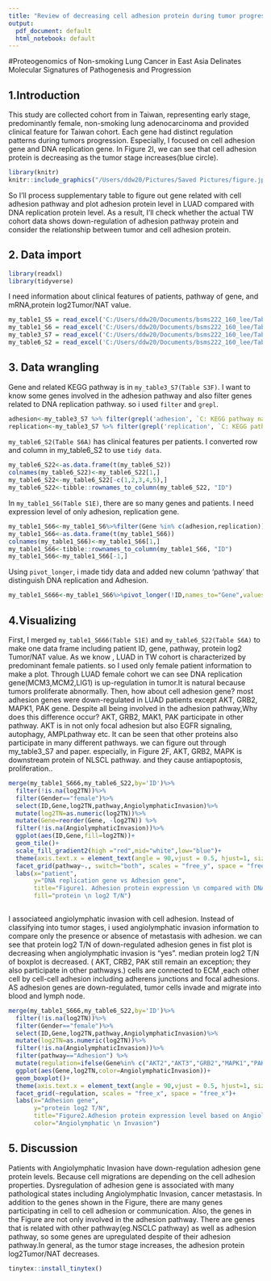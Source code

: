 ```yaml
---
title: "Review of decreasing cell adhesion protein during tumor progression"
output:
  pdf_document: default
  html_notebook: default
---
```


#Proteogenomics of Non-smoking Lung Cancer in East Asia Delinates Molecular Signatures of Pathogenesis and Progression

## 1.Introduction

This study are collected cohort from in Taiwan, representing early stage, predominantly female, non-smoking lung adenocarcinoma and provided clinical feature for Taiwan cohort.
Each gene had distinct regulation patterns during tumors progression. Especially, I focused on cell adhesion gene and DNA replication gene.
In Figure 2I, we can see that cell adhesion protein is decreasing as the tumor stage increases(blue circle).
```r
library(knitr)
knitr::include_graphics("/Users/ddw20/Pictures/Saved Pictures/figure.jpg")
```
So I'll process supplementary table to figure out gene related with cell adhesion pathway and plot adhesion protein level in LUAD compared with DNA replication protein level.
As a result, I'll check whether the actual TW cohort data shows down-regulation of adhesion pathway protein and consider the relationship between tumor and cell adhesion protein.

## 2. Data import


```r
library(readxl)
library(tidyverse)
```

I need information about clinical features of patients, pathway of gene, and mRNA,protein log2Tumor/NAT value.

```r
my_table1_S5 = read_excel('C:/Users/ddw20/Documents/bsms222_160_lee/TableS1.xlsx', sheet=5, na="NA")
my_table1_S6 = read_excel('C:/Users/ddw20/Documents/bsms222_160_lee/TableS1.xlsx', sheet=6, na="NA")
my_table3_S7 = read_excel('C:/Users/ddw20/Documents/bsms222_160_lee/TableS3.xlsx', sheet=7, na="NA")
my_table6_S2 = read_excel('C:/Users/ddw20/Documents/bsms222_160_lee/TableS6.xlsx', sheet=2, na="NA")
```


## 3. Data wrangling

Gene and related KEGG pathway is in `my_table3_S7(Table S3F)`.
I want to know some genes involved in the adhesion pathway and also filter genes related to DNA replication pathway.
so i used `filter` and `grepl`.

```r
adhesion<-my_table3_S7 %>% filter(grepl('adhesion', `C: KEGG pathway name`))%>%count(`T: Gene name`)%>% pull(`T: Gene name`)
replication<-my_table3_S7 %>% filter(grepl('replication', `C: KEGG pathway name`))%>%count(`T: Gene name`)%>% pull(`T: Gene name`)
```



`my_table6_S2(Table S6A)` has clinical features per patients. I converted row and column in my_table6_S2 to use `tidy data`.
```r
my_table6_S22<-as.data.frame(t(my_table6_S2))
colnames(my_table6_S22)<-my_table6_S22[1,]
my_table6_S22<-my_table6_S22[-c(1,2,3,4,5),]
my_table6_S22<-tibble::rownames_to_column(my_table6_S22, "ID")
```



In `my_table1_S6(Table S1E)`, there are so many genes and patients. I need expression level of only adhesion, replication gene.
```r
my_table1_S66<-my_table1_S6%>%filter(Gene %in% c(adhesion,replication))%>%select(Gene, my_table6_S22$ID)
my_table1_S66<-as.data.frame(t(my_table1_S66))
colnames(my_table1_S66)<-my_table1_S66[1,]
my_table1_S66<-tibble::rownames_to_column(my_table1_S66, "ID")
my_table1_S66<-my_table1_S66[-1,]
```


Using `pivot_longer`, i made tidy data and added new column 'pathway' that distinguish DNA replication and Adhesion.  
```r
my_table1_S666<-my_table1_S66%>%pivot_longer(!ID,names_to="Gene",values_to="log2TN")%>%mutate(pathway=ifelse(Gene%in%c(replication),"DNAreplication","Adhesion"))
```



## 4.Visualizing

First, I merged `my_table1_S666(Table S1E)` and `my_table6_S22(Table S6A)` to make one data frame including patient ID, gene, pathway, protein log2 Tumor/NAT value. 
As we know , LUAD in TW cohort is characterized by predominant female patients. so I used only female patient information to make a plot.
Through LUAD female cohort we can see DNA replication gene(MCM3,MCM2,LIG1) is up-regulation in tumor.It is natural because tumors proliferate abnormally.
Then, how about cell adhesion gene? most adhesion genes were down-regulated in LUAD patients except AKT, GRB2, MAPK1, PAK gene.
Despite all being involved in the adhesion pathway,Why does this difference occur?
AKT, GRB2, MAK1, PAK  participate in other pathway. AKT is in not only focal adhesion but also EGFR signaling, autophagy,  AMPLpathway etc. It can be seen that other proteins also participate in many different pathways. we can figure out through my_table3_S7 and paper.
especially, in Figure 2F,  AKT, GRB2, MAPK is downstream protein of NLSCL pathway. and they cause antiapoptosis, proliferation.. 

```r

merge(my_table1_S666,my_table6_S22,by='ID')%>%
  filter(!is.na(log2TN))%>%
  filter(Gender=="female")%>%
  select(ID,Gene,log2TN,pathway,AngiolymphaticInvasion)%>% 
  mutate(log2TN=as.numeric(log2TN))%>%
  mutate(Gene=reorder(Gene, -log2TN)) %>%
  filter(!is.na(AngiolymphaticInvasion))%>% 
  ggplot(aes(ID,Gene,fill=log2TN))+
  geom_tile()+
  scale_fill_gradient2(high ="red",mid="white",low="blue")+
  theme(axis.text.x = element_text(angle = 90,vjust = 0.5, hjust=1, size=8))+
  facet_grid(pathway~., switch="both", scales = "free_y", space = "free_y")+
  labs(x="patient",
       y="DNA replication gene vs Adhesion gene",
       title="Figure1. Adhesion protein expression \n compared with DNA replication protein expression in female TW cohort",
       fill="protein \n log2 T/N")
  
```


I associateed angiolymphatic invasion with cell adhesion.
Instead of classifying into tumor stages, i used angiolymphatic invasion information to compare only the presence or absence of metastasis with adhesion.
we can see that protein log2 T/N of down-regulated adhesion genes in fist plot is decreasing when angiolymphatic invasion is "yes". 
median protein log2 T/N of boxplot is decreased.
( AKT, CRB2, PAK still remain an exception; they also participate in other pathways.)
cells are connected to ECM ,each other cell by cell-cell adhesion including adherens junctions and focal adhesions.
AS adhesion genes are down-regulated, tumor cells invade and migrate into blood and lymph node.

```r
merge(my_table1_S666,my_table6_S22,by='ID')%>%
  filter(!is.na(log2TN))%>%
  filter(Gender=="female")%>%
  select(ID,Gene,log2TN,pathway,AngiolymphaticInvasion)%>% 
  mutate(log2TN=as.numeric(log2TN))%>%
  filter(!is.na(AngiolymphaticInvasion))%>% 
  filter(pathway=="Adhesion") %>% 
  mutate(regulation=ifelse(Gene%in% c("AKT2","AKT3","GRB2","MAPK1","PAK1","PAK2"),"up-regulation","down-regulation"))%>%
  ggplot(aes(Gene,log2TN,color=AngiolymphaticInvasion))+
  geom_boxplot()+
  theme(axis.text.x = element_text(angle = 90,vjust = 0.5, hjust=1, size=8))+
  facet_grid(~regulation, scales = "free_x", space = "free_x")+
  labs(x="Adhesion gene",
       y="protein log2 T/N",
       title="Figure2.Adhesion protein expression level based on Angiolymphatic Invasion ",
       color="Angiolymphatic \n Invasion")
```

## 5. Discussion

Patients with Angiolymphatic Invasion have down-regulation adhesion gene protein levels.
Because cell migrations are depending on the cell adhesion properties.
Dysregulation of adhesion gene is associated with many pathological states including Angiolymphatic Invasion, cancer metastasis.
In addition to the genes shown in the Figure, there are many genes participating in cell to cell adhesion or communication.
Also, the genes in the Figure are not only involved in the adhesion pathway. 
There are genes that is related with other pathway(eg.NSCLC pathway) as well as adhesion pathway, so some genes are upregulated despite of their adhesion pathway.In general, as the tumor stage increases, the adhesion protein log2Tumor/NAT decreases.


```r
tinytex::install_tinytex()
```

